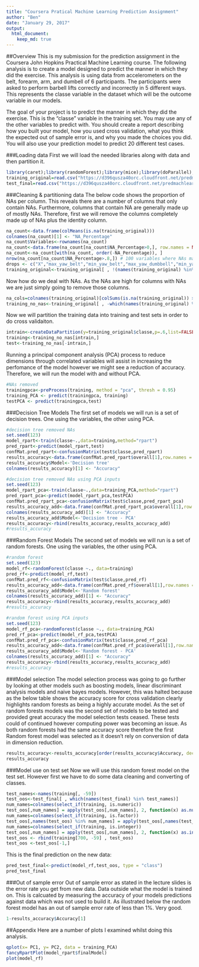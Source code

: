 ---
title: "Coursera Pratical Machine Learning Prediction Assignment"
author: "Ben"
date: "January 29, 2017"
output:
  html_document:
    keep_md: true
---

##Overview
This is my submission for the prediction assignment in the Coursera John Hopkins Practical Machine Learning course. The following analysis is to create a model designed to predict the manner in which they did the exercise. This analysis is using data from accelerometers on the belt, forearm, arm, and dumbell of 6 participants. The participants were asked to perform barbell lifts correctly and incorrectly in 5 different ways. This represents the classe variable in the dataset which will be the outcome variable in our models.


The goal of your project is to predict the manner in which they did the exercise. This is the "classe" variable in the training set. You may use any of the other variables to predict with. You should create a report describing how you built your model, how you used cross validation, what you think the expected out of sample error is, and why you made the choices you did. You will also use your prediction model to predict 20 different test cases.

###Loading data
First we will load the needed libraries along with data and then partition it.
```{r message=FALSE,warning=FALSE}
library(caret);library(randomForest);library(mice);library(doParallel);library(plyr);library(splines);library(gbm);library(cluster);library(klaR);library(rattle);library(rpart);library(dplyr)
training_original=read.csv("https://d396qusza40orc.cloudfront.net/predmachlearn/pml-training.csv",na.strings= c('#DIV/0!', '', 'NA'))
test_final=read.csv("https://d396qusza40orc.cloudfront.net/predmachlearn/pml-testing.csv",na.strings= c('#DIV/0!', '', 'NA'))
```

###Cleaning & partitioning data
The below code shows the proportion of NAs per column. This reveals there are a number of columns that only contain NAs. Furthermore, columns that contain NA are generally made up of mostly NAs. Therefore, first we will remove the columns completely made up of NAs plus the identity column.
```{r}
na_count<-data.frame(colMeans(is.na(training_original)))
colnames(na_count)[1] <- "NA_Percentage"
na_count$Variables<-rownames(na_count)
na_count<-data.frame(na_count[na_count$NA_Percentage>0,], row.names = NULL)
na_count<-na_count[with(na_count, order(-NA_Percentage)), ]
nrow(na_count[na_count$NA_Percentage>.8,]) # 100 variables where NAs make up over 80% of the data in the column.
drops <- c("X","max_yaw_belt","min_yaw_belt","max_yaw_dumbbell","min_yaw_dumbbell","max_yaw_forearm","min_yaw_forearm","kurtosis_yaw_belt","skewness_yaw_belt","amplitude_yaw_belt","kurtosis_yaw_dumbbell","skewness_yaw_dumbbell","amplitude_yaw_dumbbell","kurtosis_yaw_forearm","skewness_yaw_forearm","amplitude_yaw_forearm")
training_original<-training_original[ , !(names(training_original) %in% drops)]
```

Now how do we deal with NAs. As the NAs are high for columns with NAs we are just simply going to remove those columns.
```{r}
na_cols=colnames(training_original)[colSums(is.na(training_original)) > 0]
training_no_nas<-training_original[ , -which(names(training_original) %in% na_cols)]
```

Now we will partition the training data into training and test sets in order to do cross validaiton.
```{r}
intrain<-createDataPartition(y=training_original$classe,p=.6,list=FALSE)
training<-training_no_nas[intrain,]
test<-training_no_nas[-intrain,]
```

Running a principal component analysis (PCA) process to reduce dimensions through correlated variables will assist in increasing the perfomance of the model however we might see a reduction of accuracy. Therefore, we will run the model with and without PCA.
```{r}
#NAs removed
trainingpca<-preProcess(training, method = "pca", thresh = 0.95)
training_PCA <- predict(trainingpca, training)
testPCA <- predict(trainingpca,test)
```


###Decision Tree Models
The first set of models we will run is a set of decision trees. One using the variables, the other using PCA.
```{r}
#decision tree removed NAs
set.seed(123)
model_rpart<-train(classe~.,data=training,method="rpart")
pred_rpart<-predict(model_rpart,test)
confMat.pred_rpart<-confusionMatrix(test$classe,pred_rpart)
results_accuracy<-data.frame(confMat.pred_rpart$overall[1],row.names = NULL)
results_accuracy$Model<-'Decision tree'
colnames(results_accuracy)[1] <- "Accuracy"

#decision tree removed NAs using PCA inputs
set.seed(123)
model_rpart_pca<-train(classe~.,data=training_PCA,method="rpart")
pred_rpart_pca<-predict(model_rpart_pca,testPCA)
confMat.pred_rpart_pca<-confusionMatrix(test$classe,pred_rpart_pca)
results_accuracy_add<-data.frame(confMat.pred_rpart_pca$overall[1],row.names = NULL)
colnames(results_accuracy_add)[1] <- "Accuracy"
results_accuracy_add$Model<-'Decision tree - PCA'
results_accuracy<-rbind(results_accuracy,results_accuracy_add)
#results_accuracy
```

###Random Forest Models
The second set of models we will run is a set of random forests. One using the variables, the other using PCA.
```{r}
#random forest
set.seed(123)
model_rf<-randomForest(classe ~., data=training)
pred_rf<-predict(model_rf,test)
confMat.pred_rf<-confusionMatrix(test$classe,pred_rf)
results_accuracy_add<-data.frame(confMat.pred_rf$overall[1],row.names = NULL)
results_accuracy_add$Model<-'Random forest'
colnames(results_accuracy_add)[1] <- "Accuracy"
results_accuracy<-rbind(results_accuracy,results_accuracy_add)
#results_accuracy

#random forest using PCA inputs
set.seed(123)
model_rf_pca<-randomForest(classe ~., data=training_PCA)
pred_rf_pca<-predict(model_rf_pca,testPCA)
confMat.pred_rf_pca<-confusionMatrix(test$classe,pred_rf_pca)
results_accuracy_add<-data.frame(confMat.pred_rf_pca$overall[1],row.names = NULL)
results_accuracy_add$Model<-'Random forest - PCA'
colnames(results_accuracy_add)[1] <- "Accuracy"
results_accuracy<-rbind(results_accuracy,results_accuracy_add)
#results_accuracy
```


###Model selection
The model selection process was going to go further by looking at other models such as boosting models, linear discriminant analysis models and naive bayes models. However, this was halted because as the below table shows the accuracy score for cross validation clearly highlights random forests as being a highly accurate model. As the set of random forests models was the second set of models to be tested and provided great accuracy the model selection tests ceased. These tests could of continued however computing power was becoming an issue. As both random forests had the same accuracy score therefore the first Random forest model was selected as it doesn't rely on  conversion of data in dimension reduction.
```{r}
results_accuracy<-results_accuracy[order(results_accuracy$Accuracy, decreasing = TRUE),c("Model","Accuracy")]
results_accuracy
```

###Model use on test set
Now we will use this random forest model on the test set. However first we have to do some data cleaning and converting of classes.
```{r}
test_names<-names(training[, -59])
test_oos<-test_final[ , which(names(test_final) %in% test_names)]
num_names=colnames(select_if(training, is.numeric))   
test_oos[,num_names] = apply(test_oos[,num_names], 2, function(x) as.numeric(as.character(x)))
num_names=colnames(select_if(training, is.factor))   
test_oos[,names(test_oos) %in% num_names] = apply(test_oos[,names(test_oos) %in% num_names], 2, function(x) as.factor(as.character(x)))
num_names=colnames(select_if(training, is.integer))   
test_oos[,num_names] = apply(test_oos[,num_names], 2, function(x) as.integer(as.character(x)))
test_oos <- rbind(training[700, -59] , test_oos)
test_oos <-test_oos[-1,]
```

This is the final prediction on the new data:
```{r}
pred_test_final<-predict(model_rf,test_oos, type = "class")
pred_test_final
```

###Out of sample error
Out of sample error as stated in the lecture slides is the error rate you get from new data. Data outside what the model is trained on. This is calcuated by measuring the accuracy of your models predictions against data which was not used to build it. As illustrated below the random forest model has an out of sample error rate of less than 1%. Very good.
```{r}
1-results_accuracy$Accuracy[1]
```


##Appendix
Here are a number of plots I examined whilst doing this analysis.
```{r}
qplot(x= PC1, y= PC2, data = training_PCA)
fancyRpartPlot(model_rpart$finalModel)
plot(model_rf)
````
